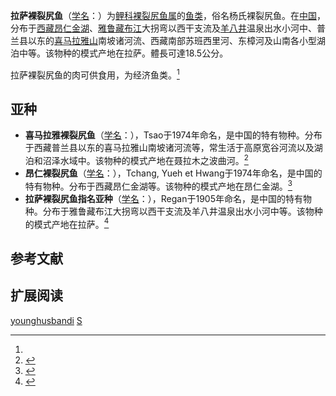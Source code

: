 {{Speciesbox
| name = 拉萨裸裂尻鱼
| status = DD
| status_system = IUCN3.1
| image = 
| genus = Schizopygopsis
| species = younghusbandi
| authority = Regan, 1905<ref name='id6260'>{{cite web| url =http://www.bioinfo.cn/db05/BjdwSpecies.php?action=view&id=6260| title =拉萨裸裂尻鱼| work =中国动物物种编目数据库| publisher =中国科学院微生物研究所| author =中国科学院动物研究所| accessdate =2009-04-11| deadurl =yes| archiveurl =https://web.archive.org/web/20160305043528/http://www.bioinfo.cn/db05/BjdwSpecies.php?action=view&id=6260| archivedate =2016-03-05}}</ref>
| synonyms = *''Schizopygopsis kessleri makianensis''<br /><small>Tchang''<br />Yueh & Hwang, 1964</small>
}}

'''拉萨裸裂尻鱼'''（[[学名|学名]]：{{lang|la|''Schizopygopsis younghusbandi''}}）为[[鲤科|鲤科]][[裸裂尻鱼属|裸裂尻鱼属]]的[[鱼类|鱼类]]，俗名杨氏裸裂尻鱼。在[[中国|中国]]，分布于[[西藏|西藏]][[昂仁金湖|昂仁金湖]]、[[雅鲁藏布江|雅鲁藏布江]]大拐弯以西干支流及[[羊八井|羊八井]]温泉出水小河中、普兰县以东的[[喜马拉雅山|喜马拉雅山]]南坡诸河流、西藏南部苏班西里河、东樟河及山南各小型湖泊中等。该物种的模式产地在拉萨。體長可達18.5公分。

拉萨裸裂尻鱼的肉可供食用，为经济鱼类。<ref name='id6260'/>

==亚种==
*'''喜马拉雅裸裂尻鱼'''（[[学名|学名]]：{{lang|la|''Schizopygopsis younghusbandi himalayensis''}}），Tsao于1974年命名，是中国的特有物种。分布于西藏普兰县以东的喜马拉雅山南坡诸河流等，常生活于高原宽谷河流以及湖泊和沼泽水域中。该物种的模式产地在聂拉木之波曲河。<ref name='id6261'>{{cite web| url =http://www.bioinfo.cn/db05/BjdwSpecies.php?action=view&id=6261| title =喜马拉雅裸裂尻鱼| work =中国动物物种编目数据库| publisher =中国科学院微生物研究所| author =中国科学院动物研究所| accessdate =2009-04-11| deadurl =yes| archiveurl =https://web.archive.org/web/20160305043819/http://www.bioinfo.cn/db05/BjdwSpecies.php?action=view&id=6261| archivedate =2016-03-05}}</ref>
*'''昂仁裸裂尻鱼'''（[[学名|学名]]：{{lang|la|''Schizopygopsis younghusbandi wui''}}），Tchang, Yueh et Hwang于1974年命名，是中国的特有物种。分布于西藏昂仁金湖等。该物种的模式产地在昂仁金湖。<ref name='id6262'>{{cite web| url =http://www.bioinfo.cn/db05/BjdwSpecies.php?action=view&id=6262| title =昂仁裸裂尻鱼| work =中国动物物种编目数据库| publisher =中国科学院微生物研究所| author =中国科学院动物研究所| accessdate =2009-04-11| deadurl =yes| archiveurl =https://web.archive.org/web/20160305005827/http://www.bioinfo.cn/db05/BjdwSpecies.php?action=view&id=6262| archivedate =2016-03-05}}</ref>
*'''拉萨裸裂尻鱼指名亚种'''（[[学名|学名]]：{{lang|la|''Schizopygopsis younghusbandi younghusbandi''}}），Regan于1905年命名，是中国的特有物种。分布于雅鲁藏布江大拐弯以西干支流及羊八井温泉出水小河中等。该物种的模式产地在拉萨。<ref name='id6263'>{{cite web| url =http://www.bioinfo.cn/db05/BjdwSpecies.php?action=view&id=6263| title =拉萨裸裂尻鱼指名亚种| work =中国动物物种编目数据库| publisher =中国科学院微生物研究所| author =中国科学院动物研究所| accessdate =2009-04-11| deadurl =yes| archiveurl =https://web.archive.org/web/20160305104026/http://www.bioinfo.cn/db05/BjdwSpecies.php?action=view&id=6263| archivedate =2016-03-05}}</ref>

== 参考文献 ==
{{reflist}}

== 扩展阅读 ==
{{refbegin}}
{{wikispecies-inline|Schizopygopsis younghusbandi|拉萨裸裂尻鱼}}
{{refend}}
{{Taxonbar|from=Q1040833}}

[[Category:裸裂尻鱼属|younghusbandi]]
[[Category:1905年描述的魚類|S]]